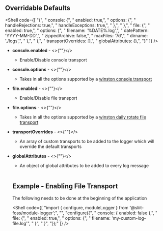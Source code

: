 
## Overridable Defaults

<Shell
  code={[
    "{",
    "   console: {",
    "      enabled: true,",
    "      options: {",
    "         handleRejections: true,",
    "         handleExceptions: true,",
    "      },",
    "   },",
    "   file: {",
    "      enabled: true,",
    "      options: {",
    "         filename: '%DATE%.log',",
    "         datePattern: 'YYYY-MM-DD',",
    "         zippedArchive: false,",
    "         maxFiles: '7d',",
    "         dirname: './logs',",
    "      },",
    "   },",
    "   transportOverrides: [],",
    "   globalAttributes: {},",
    "}"
  ]}
/>

- **console.enabled** - <>{"<boolean>"}</>

  - Enable/Disable console transport

- **console.options** - <>{"<object>"}</>

  - Takes in all the options supported by a [winston console transport](https://github.com/winstonjs/winston/blob/master/docs/transports.md#console-transport)

- **file.enabled** - <>{"<boolean>"}</>

  - Enable/Disable file transport

- **file.options** - <>{"<object>"}</>

  - Takes in all the options supported by a [winston daily rotate file transport](https://www.npmjs.com/package/winston-daily-rotate-file)

- **transportOverrides** - <>{"<array>"}</>

  - An array of custom transports to be added to the logger which will override the default transports

- **globalAttributes** - <>{"<object>"}</>
  - An object of global attributes to be added to every log message

<br />

<div className="border-docs" />

## Example - Enabling File Transport

The following needs to be done at the beginning of the application

<Shell
  code={[
    "import { configure, moduleLogger } from '@sliit-foss/module-logger';",
    "",
    "configure({",
    "   console: { enabled: false },",
    "   file: {",
    "      enabled: true,",
    "      options: {",
    "          filename: 'my-custom-log-file.log'",
    "      }",
    "   }",
    "});"
  ]}
/>

